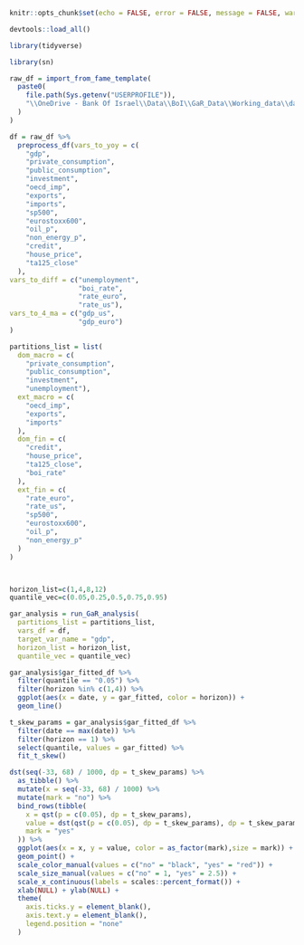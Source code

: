 


```r

knitr::opts_chunk$set(echo = FALSE, error = FALSE, message = FALSE, warning = FALSE)

```

```r

devtools::load_all()

library(tidyverse)

library(sn)

```

```r

raw_df = import_from_fame_template(
  paste0(
    file.path(Sys.getenv("USERPROFILE")),
    "\\OneDrive - Bank Of Israel\\Data\\BoI\\GaR_Data\\Working_data\\data_fame.csv"
  )
)

df = raw_df %>%
  preprocess_df(vars_to_yoy = c(
    "gdp",
    "private_consumption",
    "public_consumption",
    "investment",
    "oecd_imp",
    "exports",
    "imports",
    "sp500",
    "eurostoxx600",
    "oil_p",
    "non_energy_p",
    "credit",
    "house_price",
    "ta125_close"
  ),
vars_to_diff = c("unemployment",
                 "boi_rate",
                 "rate_euro",
                 "rate_us"),
vars_to_4_ma = c("gdp_us",
                 "gdp_euro")
)


```

```r

partitions_list = list(
  dom_macro = c(
    "private_consumption",
    "public_consumption",
    "investment",
    "unemployment"),
  ext_macro = c(
    "oecd_imp",
    "exports",
    "imports"
  ),
  dom_fin = c(
    "credit",
    "house_price",
    "ta125_close",
    "boi_rate"
  ),
  ext_fin = c(
    "rate_euro",
    "rate_us",
    "sp500",
    "eurostoxx600",
    "oil_p",
    "non_energy_p"
  )
)



horizon_list=c(1,4,8,12)
quantile_vec=c(0.05,0.25,0.5,0.75,0.95)


```

```r

gar_analysis = run_GaR_analysis(
  partitions_list = partitions_list,
  vars_df = df,
  target_var_name = "gdp",
  horizon_list = horizon_list,
  quantile_vec = quantile_vec)

```

```r

gar_analysis$gar_fitted_df %>% 
  filter(quantile == "0.05") %>% 
  filter(horizon %in% c(1,4)) %>% 
  ggplot(aes(x = date, y = gar_fitted, color = horizon)) + 
  geom_line()

```

```r

t_skew_params = gar_analysis$gar_fitted_df %>% 
  filter(date == max(date)) %>% 
  filter(horizon == 1) %>% 
  select(quantile, values = gar_fitted) %>% 
  fit_t_skew()


```

```r

dst(seq(-33, 68) / 1000, dp = t_skew_params) %>%
  as_tibble() %>%
  mutate(x = seq(-33, 68) / 1000) %>%
  mutate(mark = "no") %>%
  bind_rows(tibble(
    x = qst(p = c(0.05), dp = t_skew_params),
    value = dst(qst(p = c(0.05), dp = t_skew_params), dp = t_skew_params),
    mark = "yes"
  )) %>%
  ggplot(aes(x = x, y = value, color = as_factor(mark),size = mark)) +
  geom_point() +
  scale_color_manual(values = c("no" = "black", "yes" = "red")) +
  scale_size_manual(values = c("no" = 1, "yes" = 2.5)) + 
  scale_x_continuous(labels = scales::percent_format()) +
  xlab(NULL) + ylab(NULL) +
  theme(
    axis.ticks.y = element_blank(),
    axis.text.y = element_blank(),
    legend.position = "none"
  )


```

